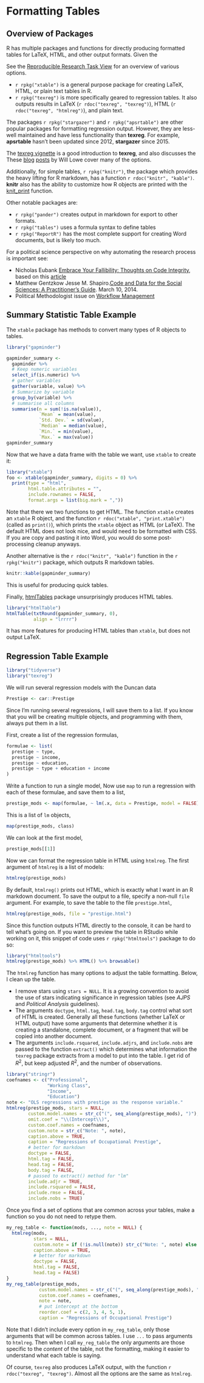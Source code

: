 # Formatting Tables

## Overview of Packages

R has multiple packages and functions for directly producing formatted tables
for LaTeX, HTML, and other output formats.
Given the

See the [Reproducible Research Task View](https://cran.r-project.org/web/views/ReproducibleResearch.html) for an overview of various options.

- `r rpkg("xtable")` is a general purpose package for creating LaTeX, HTML, or plain text tables in R.
- `r rpkg("texreg")` is more specifically geared to regression tables. It also outputs results in LaTeX (`r rdoc("texreg", "texreg")`),
HTML (`r rdoc("texreg", "htmlreg")`), and plain text.

The packages `r rpkg("stargazer")` and `r rpkg("apsrtable")` are other popular packages for formatting regression output.
However, they are less-well maintained and have less functionality than **texreg**. For example, **apsrtable** hasn't been updated since 2012, **stargazer** since 2015.

The [texreg vignette](https://cran.r-project.org/web/packages/texreg/vignettes/texreg.pdf) is a good introduction to **texreg**, and also discusses the
These [blog](http://conjugateprior.org/2013/10/call-them-what-you-will/) [posts](http://conjugateprior.org/2013/03/r-to-latex-packages-coverage/) by Will Lowe cover many of the options.

Additionally, for simple tables, `r rpkg("knitr")`, the package which provides the heavy lifting for R markdown, has a function `r rdoc("knitr", "kable")`.
**knitr** also has the ability to customize how R objects are printed with the [knit_print](https://cran.rstudio.com/web/packages/knitr/vignettes/knit_print.html) function.

Other notable packages are:

- `r rpkg("pander")` creates output in markdown for export to other formats.
- `r rpkg("tables")` uses a formula syntax to define tables
- `r rpkg("ReportR")` has the most complete support for creating Word documents, but is likely too much.


For a political science perspective on why automating the research process is important see:

- Nicholas Eubank [Embrace Your Fallibility: Thoughts on Code Integrity](https://thepoliticalmethodologist.com/2016/06/06/embrace-your-fallibility-thoughts-on-code-integrity/), based on this [article](https://doi.org/10.1017/S1049096516000196)
- Matthew Gentzkow Jesse M. Shapiro.[Code and Data for the Social Sciences:
A Practitioner’s Guide](http://web.stanford.edu/~gentzkow/research/CodeAndData.pdf). March 10, 2014.
- Political Methodologist issue on [Workflow Management](http://www.jakebowers.org/PAPERS/tpm_v18_n2.pdf)

## Summary Statistic Table Example

The `xtable` package has methods to convert many types of R objects to tables.

```r
library("gapminder")

gapminder_summary <-
  gapminder %>%
  # Keep numeric variables
  select_if(is.numeric) %>%
  # gather variables
  gather(variable, value) %>%
  # Summarize by variable
  group_by(variable) %>%
  # summarise all columns
  summarise(n = sum(!is.na(value)),
            `Mean` = mean(value),
            `Std. Dev.` = sd(value),
            `Median` = median(value),
            `Min.` = min(value),
            `Max.` = max(value))
gapminder_summary
```

Now that we have a data frame with the table we want, use `xtable` to create
it:
```r
library("xtable")
foo <- xtable(gapminder_summary, digits = 0) %>%
  print(type = "html",
        html.table.attributes = "",
        include.rownames = FALSE,
        format.args = list(big.mark = ","))
```
Note that there we two functions to get HTML. The function `xtable` creates
an `xtable` R object, and the function `r rdoc("xtable", "print.xtable")` (called as `print()`), which prints the `xtable` object as HTML (or LaTeX).
The default HTML does not look nice, and would need to be formatted with CSS.
If you are copy and pasting it into Word, you would do some post-processing cleanup anyways.

Another alternative is the `r rdoc("knitr", "kable")` function in the `r rpkg("knitr")` package, which outputs R markdown tables.
```r
knitr::kable(gapminder_summary)
```

This is useful for producing quick tables.

Finally, [htmlTables](https://cran.r-project.org/web/packages/htmlTable/vignettes/tables.html) package unsurprisingly produces HTML tables.
```r
library("htmlTable")
htmlTable(txtRound(gapminder_summary, 0),
          align = "lrrrr")
```
It has more features for producing HTML tables than `xtable`, but does not output LaTeX.

## Regression Table Example

```r
library("tidyverse")
library("texreg")
```

We will run several regression models with the Duncan data

```r
Prestige <- car::Prestige
```

Since I'm running several regressions, I will save them to a list.
If you know that you will be creating multiple objects, and programming with them, always put them in a list.

First, create a list of the regression formulas,
```r
formulae <- list(
  prestige ~ type,
  prestige ~ income,
  prestige ~ education,
  prestige ~ type + education + income
)
```
Write a function to run a single model,
Now use `map` to run a regression with each of these formulae,
and save them to a list,
```r
prestige_mods <- map(formulae, ~ lm(.x, data = Prestige, model = FALSE))
```
This is a list of `lm` objects,
```r
map(prestige_mods, class)
```
We can look at the first model,
```r
prestige_mods[[1]]
```

Now we can format the regression table in HTML using `htmlreg`.
The first argument of `htmlreg` is a list of models:
```r
htmlreg(prestige_mods)
```

By default, `htmlreg()` prints out HTML, which is exactly what I want in an R markdown document.
To save the output to a file, specify a non-null `file` argument.
For example, to save the table to the file `prestige.html`,
```r
htmlreg(prestige_mods, file = "prestige.html")
```

Since this function outputs HTML directly to the console, it can be hard to tell what's going on.
If you want to preview the table in RStudio while working on it, this
snippet of code uses `r rpkg("htmltools")` package to do so:
```r
library("htmltools")
htmlreg(prestige_mods) %>% HTML() %>% browsable()
```

The `htmlreg` function has many options to adjust the table formatting.
Below, I clean up the table.

- I remove stars using `stars = NULL`. It is a growing convention to avoid the use of stars indicating significance in regression tables (see *AJPS* and *Political Analysis* guidelines).
- The arguments `doctype`, `html.tag`, `head.tag`, `body.tag` control what sort of HTML is created. Generally all these functions (whether LaTeX or HTML output) have some arguments that determine whether it is creating a standalone, complete document, or a fragment that will be copied into another document.
- The arguments `include.rsquared`, `include.adjrs`, and `include.nobs` are passed to the function `extract()` which determines what information the `texreg` package extracts from a model to put into the table. I get rid of $R^2$, but keep adjusted $R^2$, and the number of observations.

```r
library("stringr")
coefnames <- c("Professional",
               "Working Class",
               "Income",
               "Education")
note <- "OLS regressions with prestige as the response variable."
htmlreg(prestige_mods, stars = NULL,
        custom.model.names = str_c("(", seq_along(prestige_mods), ")"),
        omit.coef = "\\(Intercept\\)",
        custom.coef.names = coefnames,
        custom.note = str_c("Note: ", note),
        caption.above = TRUE,
        caption = "Regressions of Occupational Prestige",
        # better for markdown
        doctype = FALSE,
        html.tag = FALSE,
        head.tag = FALSE,
        body.tag = FALSE,
        # passed to extract() method for "lm"
        include.adjr = TRUE,
        include.rsquared = FALSE,
        include.rmse = FALSE,
        include.nobs = TRUE)
```

Once you find a set of options that are common across your tables, make a function so you do not need to retype them.

```r
my_reg_table <- function(mods, ..., note = NULL) {
  htmlreg(mods,
          stars = NULL,
          custom.note = if (!is.null(note)) str_c("Note: ", note) else NULL,
          caption.above = TRUE,
          # better for markdown
          doctype = FALSE,
          html.tag = FALSE,
          head.tag = FALSE)
}
my_reg_table(prestige_mods,
            custom.model.names = str_c("(", seq_along(prestige_mods), ")"),
            custom.coef.names = coefnames,
            note = note,
            # put intercept at the bottom
            reorder.coef = c(2, 3, 4, 5, 1),
            caption = "Regressions of Occupational Prestige")
```
Note that I didn't include every option in `my_reg_table`, only those arguments that will be common across tables.
I use `...` to pass arguments to `htmlreg`.
Then when I call `my_reg_table` the only arguments are those specific to the
*content* of the table, not the formatting, making it easier to understand what each table is saying.

Of course, `texreg` also produces LaTeX output, with the function `r rdoc("texreg", "texreg")`.
Almost all the options are the same as `htmlreg`.
